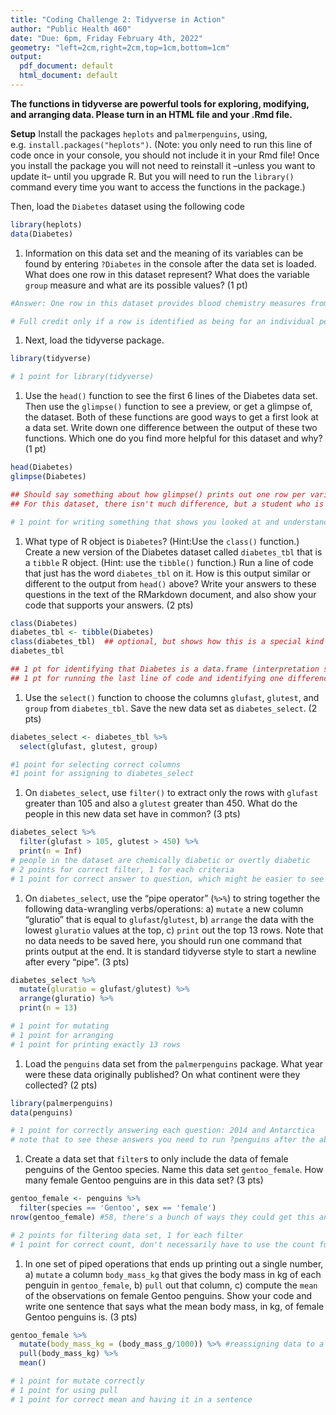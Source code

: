 ```yaml
---
title: "Coding Challenge 2: Tidyverse in Action"
author: "Public Health 460"
date: "Due: 6pm, Friday February 4th, 2022"
geometry: "left=2cm,right=2cm,top=1cm,bottom=1cm"
output:
  pdf_document: default
  html_document: default
---
```


__The functions in tidyverse are powerful tools for exploring, modifying, and arranging data. Please turn in an HTML file and your .Rmd file.__

**Setup** Install the packages ``heplots`` and ``palmerpenguins``, using, e.g. `install.packages("heplots") `. (Note: you only need to run this line of code once in your console, you should not include it in your Rmd file! Once you install the package you will not need to reinstall it --unless you want to update it-- until you upgrade R. But you will need to run the `library()` command every time you want to access the functions in the package.)

Then, load the `Diabetes` dataset using the following code
```r
library(heplots)
data(Diabetes)
```


1) Information on this data set and the meaning of its variables can be found by entering `?Diabetes` in the console after the data set is loaded. What does one row in this dataset represent? What does the variable `group` measure and what are its possible values? (1 pt)


```r
#Answer: One row in this dataset provides blood chemistry measures from a non-obese adult from a study in 1979. The `group` variable measures the classification of an individual into one of three categories: subclinical diabetics, overt diabetics and normals. 

# Full credit only if a row is identified as being for an individual person AND if the three categories are correctly identified.
```


1) Next, load the tidyverse package.

```r
library(tidyverse)

# 1 point for library(tidyverse)
```


1) Use the `head()` function to see the first 6 lines of the Diabetes data set. Then use the `glimpse()` function to see a preview, or get a glimpse of, the dataset. Both of these functions are good ways to get a first look at a data set. Write down one difference between the output of these two functions. Which one do you find more helpful for this dataset and why?  (1 pt)

```r
head(Diabetes)
glimpse(Diabetes)

## Should say something about how glimpse() prints out one row per variable whereas head() shows you the dataset as is.
## For this dataset, there isn't much difference, but a student who is thinking ahead might note that glimpse gives you a bit more summary info (how many rows/columns) and also might be a better summary if you have a dataset with more columns than you have ability to see on your screen.

# 1 point for writing something that shows you looked at and understand the difference between the two functions.
```

1) What type of R object is `Diabetes`? (Hint:Use the `class()` function.) Create a new version of the Diabetes dataset called `diabetes_tbl` that is a `tibble` R object.  (Hint: use the `tibble()` function.) Run a line of code that just has the word `diabetes_tbl` on it. How is this output similar or different to the output from `head()` above? Write your answers to these questions in the text of the RMarkdown document, and also show your code that supports your answers. (2 pts)

```r
class(Diabetes)
diabetes_tbl <- tibble(Diabetes)
class(diabetes_tbl)  ## optional, but shows how this is a special kind of data.frame
diabetes_tbl

## 1 pt for identifying that Diabetes is a data.frame (interpretation should match code output) 
## 1 pt for running the last line of code and identifying one difference (e.g. 10 rows shown vs 6, variable type shown at the top, etc...)
```


1) Use the `select()` function to choose the columns `glufast`, `glutest`, and `group` from `diabetes_tbl`. Save the new data set as `diabetes_select`. (2 pts)

```r
diabetes_select <- diabetes_tbl %>% 
  select(glufast, glutest, group)

#1 point for selecting correct columns
#1 point for assigning to diabetes_select
```

1) On `diabetes_select`, use `filter()` to extract only the rows with `glufast` greater than 105 and also a `glutest` greater than 450. What do the people in this new data set have in common? (3 pts)


```r
diabetes_select %>% 
  filter(glufast > 105, glutest > 450) %>%
  print(n = Inf)
# people in the dataset are chemically diabetic or overtly diabetic
# 2 points for correct filter, 1 for each criteria
# 1 point for correct answer to question, which might be easier to see if you do a print statement at the end
```

1) On `diabetes_select`, use the "pipe operator" (`%>%`) to string together the following data-wrangling verbs/operations: a) `mutate` a new column "gluratio" that is equal to `glufast`/`glutest`, b) `arrange` the data with the lowest `gluratio` values at the top, c) `print` out the top 13 rows. Note that no data needs to be saved here, you should run one command that prints output at the end. It is standard tidyverse style to start a newline after every "pipe". (3 pts)

```r
diabetes_select %>% 
  mutate(gluratio = glufast/glutest) %>%
  arrange(gluratio) %>%
  print(n = 13)

# 1 point for mutating 
# 1 point for arranging
# 1 point for printing exactly 13 rows
```


1) Load the `penguins` data set from the `palmerpenguins` package. What year were these data originally published? On what continent were they collected? (2 pts)
```r
library(palmerpenguins)
data(penguins)

# 1 point for correctly answering each question: 2014 and Antarctica
# note that to see these answers you need to run ?penguins after the above code
```

1) Create a data set that `filter`s to only include the data of female penguins of the Gentoo species. Name this data set `gentoo_female`. How many female Gentoo penguins are in this data set? (3 pts)
```r
gentoo_female <- penguins %>% 
  filter(species == 'Gentoo', sex == 'female')
nrow(gentoo_female) #58, there's a bunch of ways they could get this answer

# 2 points for filtering data set, 1 for each filter
# 1 point for correct count, don't necessarily have to use the count function.

```

1) In one set of piped operations that ends up printing out a single number, a) `mutate` a column `body_mass_kg` that gives the body mass in kg of each penguin in `gentoo_female`, b) `pull` out that column, c) compute the `mean` of the observations on female Gentoo penguins. Show your code and write one sentence that says what the mean body mass, in kg, of female Gentoo penguins is. (3 pts)
```r
gentoo_female %>% 
  mutate(body_mass_kg = (body_mass_g/1000)) %>% #reassigning data to a new name, student could also give it the same name
  pull(body_mass_kg) %>%
  mean()

# 1 point for mutate correctly
# 1 point for using pull
# 1 point for correct mean and having it in a sentence
```

